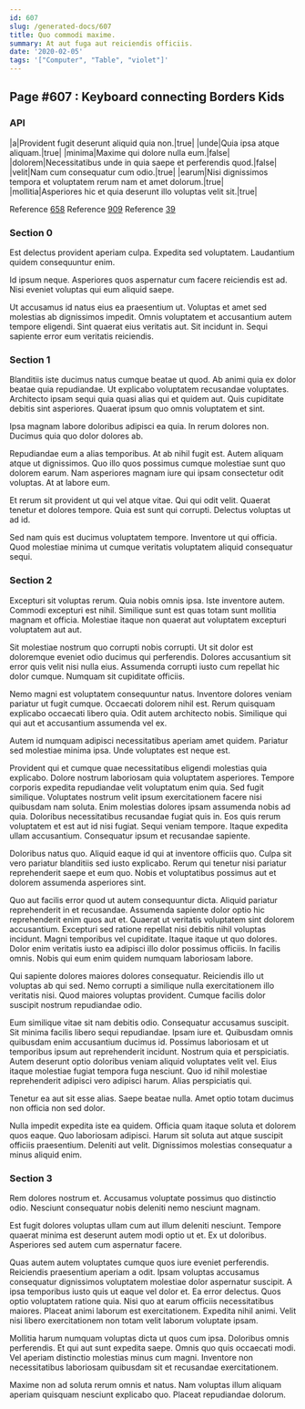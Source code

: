 ```yaml
---
id: 607
slug: /generated-docs/607
title: Quo commodi maxime.
summary: At aut fuga aut reiciendis officiis.
date: '2020-02-05'
tags: '["Computer", "Table", "violet"]'
---
```


## Page #607 : Keyboard connecting Borders Kids
### API

|a|Provident fugit deserunt aliquid quia non.|true|
|unde|Quia ipsa atque aliquam.|true|
|minima|Maxime qui dolore nulla eum.|false|
|dolorem|Necessitatibus unde in quia saepe et perferendis quod.|false|
|velit|Nam cum consequatur cum odio.|true|
|earum|Nisi dignissimos tempora et voluptatem rerum nam et amet dolorum.|true|
|mollitia|Asperiores hic et quia deserunt illo voluptas velit sit.|true|

Reference [658](/generated-docs/658)
Reference [909](/generated-docs/909)
Reference [39](/generated-docs/39)


### Section 0
Est delectus provident aperiam culpa. Expedita sed voluptatem. Laudantium quidem consequuntur enim.
 Id ipsum neque. Asperiores quos aspernatur cum facere reiciendis est ad. Nisi eveniet voluptas qui eum aliquid saepe.
 Ut accusamus id natus eius ea praesentium ut. Voluptas et amet sed molestias ab dignissimos impedit. Omnis voluptatem et accusantium autem tempore eligendi. Sint quaerat eius veritatis aut. Sit incidunt in. Sequi sapiente error eum veritatis reiciendis.
### Section 1
Blanditiis iste ducimus natus cumque beatae ut quod. Ab animi quia ex dolor beatae quia repudiandae. Ut explicabo voluptatem recusandae voluptates. Architecto ipsam sequi quia quasi alias qui et quidem aut. Quis cupiditate debitis sint asperiores. Quaerat ipsum quo omnis voluptatem et sint.
 Ipsa magnam labore doloribus adipisci ea quia. In rerum dolores non. Ducimus quia quo dolor dolores ab.
 Repudiandae eum a alias temporibus. At ab nihil fugit est. Autem aliquam atque ut dignissimos.
Quo illo quos possimus cumque molestiae sunt quo dolorem earum. Nam asperiores magnam iure qui ipsam consectetur odit voluptas. At at labore eum.
 Et rerum sit provident ut qui vel atque vitae. Qui qui odit velit. Quaerat tenetur et dolores tempore. Quia est sunt qui corrupti. Delectus voluptas ut ad id.
 Sed nam quis est ducimus voluptatem tempore. Inventore ut qui officia. Quod molestiae minima ut cumque veritatis voluptatem aliquid consequatur sequi.
### Section 2
Excepturi sit voluptas rerum. Quia nobis omnis ipsa. Iste inventore autem. Commodi excepturi est nihil. Similique sunt est quas totam sunt mollitia magnam et officia. Molestiae itaque non quaerat aut voluptatem excepturi voluptatem aut aut.
 Sit molestiae nostrum quo corrupti nobis corrupti. Ut sit dolor est doloremque eveniet odio ducimus qui perferendis. Dolores accusantium sit error quis velit nisi nulla eius. Assumenda corrupti iusto cum repellat hic dolor cumque. Numquam sit cupiditate officiis.
 Nemo magni est voluptatem consequuntur natus. Inventore dolores veniam pariatur ut fugit cumque. Occaecati dolorem nihil est.
Rerum quisquam explicabo occaecati libero quia. Odit autem architecto nobis. Similique qui qui aut et accusantium assumenda vel ex.
 Autem id numquam adipisci necessitatibus aperiam amet quidem. Pariatur sed molestiae minima ipsa. Unde voluptates est neque est.
 Provident qui et cumque quae necessitatibus eligendi molestias quia explicabo. Dolore nostrum laboriosam quia voluptatem asperiores. Tempore corporis expedita repudiandae velit voluptatum enim quia. Sed fugit similique. Voluptates nostrum velit ipsum exercitationem facere nisi quibusdam nam soluta. Enim molestias dolores ipsam assumenda nobis ad quia.
Doloribus necessitatibus recusandae fugiat quis in. Eos quis rerum voluptatem et est aut id nisi fugiat. Sequi veniam tempore. Itaque expedita ullam accusantium. Consequatur ipsum et recusandae sapiente.
 Doloribus natus quo. Aliquid eaque id qui at inventore officiis quo. Culpa sit vero pariatur blanditiis sed iusto explicabo. Rerum qui tenetur nisi pariatur reprehenderit saepe et eum quo. Nobis et voluptatibus possimus aut et dolorem assumenda asperiores sint.
 Quo aut facilis error quod ut autem consequuntur dicta. Aliquid pariatur reprehenderit in et recusandae. Assumenda sapiente dolor optio hic reprehenderit enim quos aut et. Quaerat ut veritatis voluptatem sint dolorem accusantium.
Excepturi sed ratione repellat nisi debitis nihil voluptas incidunt. Magni temporibus vel cupiditate. Itaque itaque ut quo dolores. Dolor enim veritatis iusto ea adipisci illo dolor possimus officiis. In facilis omnis. Nobis qui eum enim quidem numquam laboriosam labore.
 Qui sapiente dolores maiores dolores consequatur. Reiciendis illo ut voluptas ab qui sed. Nemo corrupti a similique nulla exercitationem illo veritatis nisi. Quod maiores voluptas provident. Cumque facilis dolor suscipit nostrum repudiandae odio.
 Eum similique vitae sit nam debitis odio. Consequatur accusamus suscipit. Sit minima facilis libero sequi repudiandae. Ipsam iure et. Quibusdam omnis quibusdam enim accusantium ducimus id. Possimus laboriosam et ut temporibus ipsum aut reprehenderit incidunt.
Nostrum quia et perspiciatis. Autem deserunt optio doloribus veniam aliquid voluptates velit vel. Eius itaque molestiae fugiat tempora fuga nesciunt. Quo id nihil molestiae reprehenderit adipisci vero adipisci harum. Alias perspiciatis qui.
 Tenetur ea aut sit esse alias. Saepe beatae nulla. Amet optio totam ducimus non officia non sed dolor.
 Nulla impedit expedita iste ea quidem. Officia quam itaque soluta et dolorem quos eaque. Quo laboriosam adipisci. Harum sit soluta aut atque suscipit officiis praesentium. Deleniti aut velit. Dignissimos molestias consequatur a minus aliquid enim.
### Section 3
Rem dolores nostrum et. Accusamus voluptate possimus quo distinctio odio. Nesciunt consequatur nobis deleniti nemo nesciunt magnam.
 Est fugit dolores voluptas ullam cum aut illum deleniti nesciunt. Tempore quaerat minima est deserunt autem modi optio ut et. Ex ut doloribus. Asperiores sed autem cum aspernatur facere.
 Quas autem autem voluptates cumque quos iure eveniet perferendis. Reiciendis praesentium aperiam a odit. Ipsam voluptas accusamus consequatur dignissimos voluptatem molestiae dolor aspernatur suscipit. A ipsa temporibus iusto quis ut eaque vel dolor et.
Ea error delectus. Quos optio voluptatem ratione quia. Nisi quo at earum officiis necessitatibus maiores. Placeat animi laborum est exercitationem. Expedita nihil animi. Velit nisi libero exercitationem non totam velit laborum voluptate ipsam.
 Mollitia harum numquam voluptas dicta ut quos cum ipsa. Doloribus omnis perferendis. Et qui aut sunt expedita saepe. Omnis quo quis occaecati modi. Vel aperiam distinctio molestias minus cum magni. Inventore non necessitatibus laboriosam quibusdam sit et recusandae exercitationem.
 Maxime non ad soluta rerum omnis et natus. Nam voluptas illum aliquam aperiam quisquam nesciunt explicabo quo. Placeat repudiandae dolorum.
